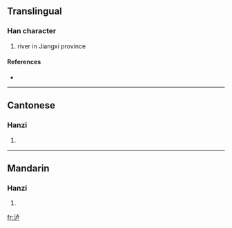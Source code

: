 {{see|瀘}}
==Translingual==

===Han character===
{{Han char|rn=85|rad=水|as=05|sn=8|four=|canj=水卜尸 (EYS)}}

# river in Jiangxi province

====References====
* {{Han ref|kx=0619.121|hdz=31583.070|uh=6CF8|ud=27896}}

----

==Cantonese==

===Hanzi===
{{yue-hanzi|jyut=|y=lou4}}

# {{defn|Cantonese}}

----

==Mandarin==

===Hanzi===
{{cmn-hanzi|tra=瀘|pin=[[lú]] ([[lu2]]), [[luò]] ([[luo4]]), [[pō]] ([[po1]])|wg=lu<sup>2</sup>, lo<sup>4</sup>, p'o<sup>1</sup>}}

# {{defn|Mandarin}}

[[fr:泸]]